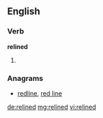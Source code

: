 ==English==

===Verb===
'''relined'''

# {{past of|reline}}

===Anagrams===
* [[redline#English|redline]], [[red line#English|red line]]

[[de:relined]]
[[mg:relined]]
[[vi:relined]]
